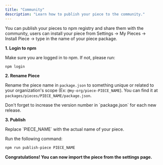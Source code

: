 ```yaml
---
title: "Community"
description: "Learn how to publish your piece to the community."
---
```


You can publish your pieces to npm registry and share them with the community, users can install your piece from Settings -> My Pieces -> Install Piece -> type in the name of your piece package.

**1. Login to npm**

Make sure you are logged in to npm. If not, please run:
```bash
npm login
```

**2. Rename Piece**

Rename the piece name in `package.json` to something unique or related to your organization's scope (Ex: `@my-org/piece-PIECE_NAME`). You can find it at `packages/pieces/PIECE_NAME/package.json`.

<Tip>
Don't forget to increase the version number in `package.json` for each new release.
</Tip>


**3. Publish**

<Tip>
Replace `PIECE_NAME` with the actual name of your piece.
</Tip>

Run the following command:
```bash
npm run publish-piece PIECE_NAME
```

**Congratulations! You can now import the piece from the settings page.**
